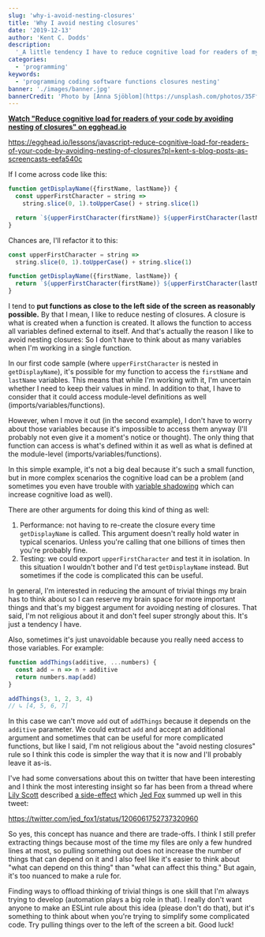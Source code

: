 ```yaml
---
slug: 'why-i-avoid-nesting-closures'
title: 'Why I avoid nesting closures'
date: '2019-12-13'
author: 'Kent C. Dodds'
description:
  '_A little tendency I have to reduce cognitive load for readers of my code._'
categories:
  - 'programming'
keywords:
  - 'programming coding software functions closures nesting'
banner: './images/banner.jpg'
bannerCredit: 'Photo by [Anna Sjöblom](https://unsplash.com/photos/35FfwGHXsqU)'
---
```


**[Watch "Reduce cognitive load for readers of your code by avoiding nesting of closures" on egghead.io](https://egghead.io/lessons/javascript-reduce-cognitive-load-for-readers-of-your-code-by-avoiding-nesting-of-closures?pl=kent-s-blog-posts-as-screencasts-eefa540c&af=5236ad)**

https://egghead.io/lessons/javascript-reduce-cognitive-load-for-readers-of-your-code-by-avoiding-nesting-of-closures?pl=kent-s-blog-posts-as-screencasts-eefa540c

If I come across code like this:

```javascript
function getDisplayName({firstName, lastName}) {
  const upperFirstCharacter = string =>
    string.slice(0, 1).toUpperCase() + string.slice(1)

  return `${upperFirstCharacter(firstName)} ${upperFirstCharacter(lastName)}`
}
```

Chances are, I'll refactor it to this:

```javascript
const upperFirstCharacter = string =>
  string.slice(0, 1).toUpperCase() + string.slice(1)

function getDisplayName({firstName, lastName}) {
  return `${upperFirstCharacter(firstName)} ${upperFirstCharacter(lastName)}`
}
```

I tend to **put functions as close to the left side of the screen as reasonably
possible.** By that I mean, I like to reduce nesting of closures. A closure is
what is created when a function is created. It allows the function to access all
variables defined external to itself. And that's actually the reason I like to
avoid nesting closures: So I don't have to think about as many variables when
I'm working in a single function.

In our first code sample (where `upperFirstCharacter` is nested in
`getDisplayName`), it's possible for my function to access the `firstName` and
`lastName` variables. This means that while I'm working with it, I'm uncertain
whether I need to keep their values in mind. In addition to that, I have to
consider that it could access module-level definitions as well
(imports/variables/functions).

However, when I move it out (in the second example), I don't have to worry about
those variables because it's impossible to access them anyway (I'll probably not
even give it a moment's notice or thought). The only thing that function can
access is what's defined within it as well as what is defined at the
module-level (imports/variables/functions).

In this simple example, it's not a big deal because it's such a small function,
but in more complex scenarios the cognitive load can be a problem (and sometimes
you even have trouble with
[variable shadowing](https://en.wikipedia.org/wiki/Variable_shadowing) which can
increase cognitive load as well).

There are other arguments for doing this kind of thing as well:

1. Performance: not having to re-create the closure every time `getDisplayName`
   is called. This argument doesn't really hold water in typical scenarios.
   Unless you're calling that one billions of times then you're probably fine.
2. Testing: we could export `upperFirstCharacter` and test it in isolation. In
   this situation I wouldn't bother and I'd test `getDisplayName` instead. But
   sometimes if the code is complicated this can be useful.

In general, I'm interested in reducing the amount of trivial things my brain has
to think about so I can reserve my brain space for more important things and
that's my biggest argument for avoiding nesting of closures. That said, I'm not
religious about it and don't feel super strongly about this. It's just a
tendency I have.

Also, sometimes it's just unavoidable because you really need access to those
variables. For example:

```javascript
function addThings(additive, ...numbers) {
  const add = n => n + additive
  return numbers.map(add)
}

addThings(3, 1, 2, 3, 4)
// ↳ [4, 5, 6, 7]
```

In this case we can't move `add` out of `addThings` because it depends on the
`additive` parameter. We could extract `add` and accept an additional argument
and sometimes that can be useful for more complicated functions, but like I
said, I'm not religious about the "avoid nesting closures" rule so I think this
code is simpler the way that it is now and I'll probably leave it as-is.

I've had some conversations about this on twitter that have been interesting and
I think the most interesting insight so far has been from a thread where
[Lily Scott](https://twitter.com/suchipi) described
[a side-effect](https://twitter.com/suchipi/status/1206061075587682304) which
[Jed Fox](https://twitter.com/jed_fox1) summed up well in this tweet:

https://twitter.com/jed_fox1/status/1206061752737320960

So yes, this concept has nuance and there are trade-offs. I think I still prefer
extracting things because most of the time my files are only a few hundred lines
at most, so pulling something out does not increase the number of things that
can depend on it and I also feel like it's easier to think about "what can
depend on this thing" than "what can affect this thing." But again, it's too
nuanced to make a rule for.

Finding ways to offload thinking of trivial things is one skill that I'm always
trying to develop (automation plays a big role in that). I really don't want
anyone to make an ESLint rule about this idea (please don't do that), but it's
something to think about when you're trying to simplify some complicated code.
Try pulling things over to the left of the screen a bit. Good luck!
